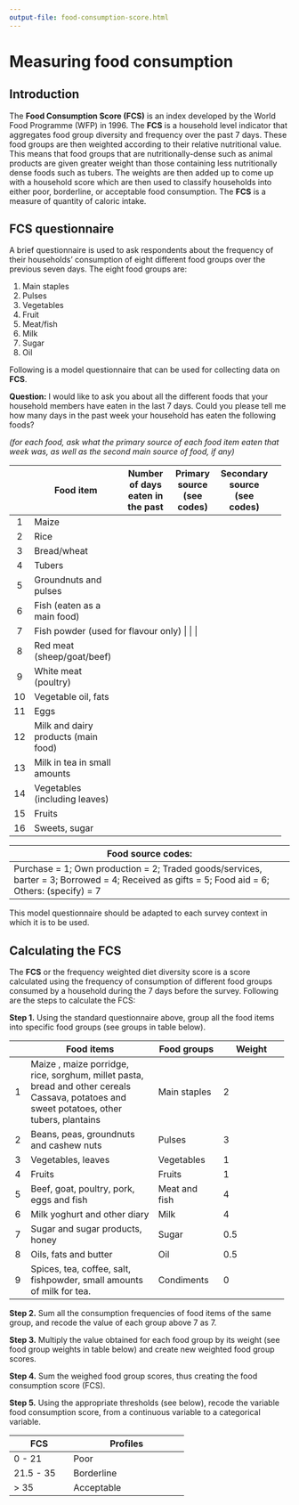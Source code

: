 ```yaml
---
output-file: food-consumption-score.html
---
```


# Measuring food consumption {#sec-food-consumption-score}

## Introduction

The **Food Consumption Score (FCS)** is an index developed by the World Food Programme (WFP) in 1996. The **FCS** is a household level indicator that aggregates food group diversity and frequency over the past 7 days. These food groups are then weighted according to their relative nutritional value. This means that food groups that are nutritionally-dense such as animal products are given greater weight than those containing less nutritionally dense foods such as tubers. The weights are then added up to come up with a household score which are then used to classify households into either poor, borderline, or acceptable food consumption. The **FCS** is a measure of quantity of caloric intake.


## FCS questionnaire

A brief questionnaire is used to ask respondents about the frequency of their households’ consumption of eight different food groups over the previous seven days. The eight food groups are:

1. Main staples
2. Pulses
3. Vegetables
4. Fruit
5. Meat/fish
6. Milk
7. Sugar
8. Oil

Following is a model questionnaire that can be used for collecting data on **FCS**.


**Question:** I would like to ask you about all the different foods that your household members have eaten in the last 7 days. Could you please tell me how many days in the past week your household has eaten the following foods?

*(for each food, ask what the primary source of each food item eaten that week was, as well as the second main source of food, if any)*

+-----+----------------------------------------+--------------------+--------------------+--------------------+
|     | Food item                              | Number of days     | Primary source     | Secondary source   |
|     |                                        | eaten in the past  | (see codes)        | (see codes)        |
+:===:+========================================+====================+====================+====================+
| 1   | Maize                                  |                    |                    |                    |
+-----+----------------------------------------+--------------------+--------------------+--------------------+
| 2   | Rice                                   |                    |                    |                    |
+-----+----------------------------------------+--------------------+--------------------+--------------------+
| 3   | Bread/wheat                            |                    |                    |                    |
+-----+----------------------------------------+--------------------+--------------------+--------------------+
| 4   | Tubers                                 |                    |                    |                    |
+-----+----------------------------------------+--------------------+--------------------+--------------------+
| 5   | Groundnuts and pulses                  |                    |                    |                    |
+-----+----------------------------------------+--------------------+--------------------+--------------------+
| 6   | Fish (eaten as a main food)            |                    |                    |                    |
+-----+----------------------------------------+--------------------+--------------------+--------------------+
| 7   | Fish powder (used for flavour only)     |                    |                    |                    |
+-----+----------------------------------------+--------------------+--------------------+--------------------+
| 8   | Red meat (sheep/goat/beef)             |                    |                    |                    |  
+-----+----------------------------------------+--------------------+--------------------+--------------------+
| 9   | White meat (poultry)                   |                    |                    |                    |
+-----+----------------------------------------+--------------------+--------------------+--------------------+
| 10  | Vegetable oil, fats                    |                    |                    |                    |
+-----+----------------------------------------+--------------------+--------------------+--------------------+
| 11  | Eggs                                   |                    |                    |                    |
+-----+----------------------------------------+--------------------+--------------------+--------------------+
| 12  | Milk and dairy products (main food)    |                    |                    |                    |
+-----+----------------------------------------+--------------------+--------------------+--------------------+
| 13  | Milk in tea in small amounts           |                    |                    |                    |
+-----+----------------------------------------+--------------------+--------------------+--------------------+
| 14  | Vegetables (including leaves)          |                    |                    |                    |
+-----+----------------------------------------+--------------------+--------------------+--------------------+
| 15  | Fruits                                 |                    |                    |                    |
+-----+----------------------------------------+--------------------+--------------------+--------------------+
| 16  | Sweets, sugar                          |                    |                    |                    |
+-----+----------------------------------------+--------------------+--------------------+--------------------+

+-------------------------------------------------------------------------------------------------------------+
| **Food source codes:**                                                                                      |
+=============================================================================================================+
| Purchase = 1; Own production = 2; Traded goods/services, barter = 3; Borrowed = 4;                          |
| Received as gifts = 5; Food aid = 6; Others: (specify) = 7                                                  |
+-------------------------------------------------------------------------------------------------------------+

This model questionnaire should be adapted to each survey context in which it is to be used.

## Calculating the FCS

The **FCS** or the frequency weighted diet diversity score is a score calculated using the frequency of consumption of different food groups consumed by a household during the 7 days before the survey. Following are the steps to calculate the FCS:

**Step 1.** Using the standard questionnaire above, group all the food items into specific food groups (see groups in table below).

+-----+----------------------------------------+--------------------+--------------------+
|     | Food items                             | Food groups        | Weight             |
+:===:+========================================+====================+====================+
| 1   | Maize , maize porridge, rice, sorghum, | Main staples       | 2                  | 
|     | millet pasta, bread and other cereals  |                    |                    |
|     | Cassava, potatoes and sweet potatoes,  |                    |                    |
|     | other tubers, plantains                |                    |                    |
+-----+----------------------------------------+--------------------+--------------------+
| 2   | Beans, peas, groundnuts and cashew nuts| Pulses             | 3                  |
+-----+----------------------------------------+--------------------+--------------------+
| 3   | Vegetables, leaves                     | Vegetables         | 1                  |
+-----+----------------------------------------+--------------------+--------------------+
| 4   | Fruits                                 | Fruits             | 1                  |
+-----+----------------------------------------+--------------------+--------------------+
| 5   | Beef, goat, poultry, pork, eggs and    | Meat and fish      | 4                  |
|     | fish                                   |                    |                    |
+-----+----------------------------------------+--------------------+--------------------+
| 6   | Milk yoghurt and other diary           | Milk               | 4                  |
+-----+----------------------------------------+--------------------+--------------------+
| 7   | Sugar and sugar products, honey        | Sugar              | 0.5                |
+-----+----------------------------------------+--------------------+--------------------+
| 8   | Oils, fats and butter                  | Oil                | 0.5                |
+-----+----------------------------------------+--------------------+--------------------+
| 9   | Spices, tea, coffee, salt, fishpowder, | Condiments         | 0                  |
|     | small amounts of milk for tea.         |                    |                    |
+-----+----------------------------------------+--------------------+--------------------+

**Step 2.** Sum all the consumption frequencies of food items of the same group, and recode the value of each group above 7 as 7.

**Step 3.** Multiply the value obtained for each food group by its weight (see food group weights in table below) and create new weighted food group scores.

**Step 4.** Sum the weighed food group scores, thus creating the food consumption score (FCS).

**Step 5.** Using the appropriate thresholds (see below), recode the variable food consumption score, from a continuous variable to a categorical variable.

+--------------------+----------------------------------------+
| **FCS**            | **Profiles**                           |
+====================+========================================+
| 0 - 21             | Poor                                   |
+--------------------+----------------------------------------+
| 21.5 - 35          | Borderline                             |
+--------------------+----------------------------------------+
| $>$ 35             | Acceptable                             |
+--------------------+----------------------------------------+
